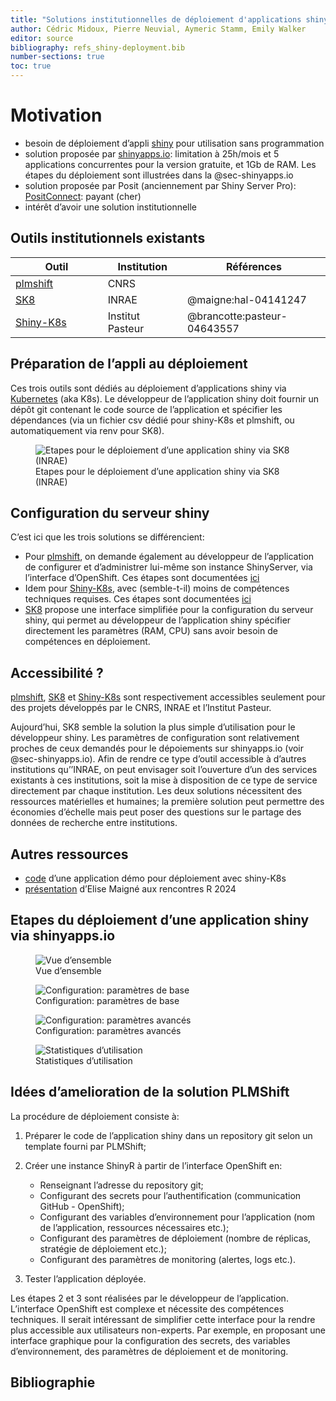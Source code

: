 ```yaml
---
title: "Solutions institutionnelles de déploiement d'applications shiny avec kubernetes"
author: Cédric Midoux, Pierre Neuvial, Aymeric Stamm, Emily Walker 
editor: source
bibliography: refs_shiny-deployment.bib
number-sections: true
toc: true
---
```


# Motivation

- besoin de déploiement d'appli [shiny](https://shiny.posit.co/) pour utilisation sans programmation
- solution proposée par [shinyapps.io](https://www.shinyapps.io/): limitation à 25h/mois et 5 applications concurrentes pour la version gratuite, et 1Gb de RAM. Les étapes du déploiement sont illustrées dans la @sec-shinyapps.io
- solution proposée par Posit (anciennement par Shiny Server Pro): [PositConnect](https://posit.co/products/enterprise/connect/): payant (cher)
- intérêt d'avoir une solution institutionnelle

## Outils institutionnels existants

| Outil | Institution | Références |
|-------|------|-----------|
| [plmshift](https://plmshift.pages.math.cnrs.fr/) | CNRS | |
| [SK8](https://sk8.inrae.fr/) | INRAE | @maigne:hal-04141247 |
| [Shiny-K8s](https://gitlab.pasteur.fr/hub/shiny-k8s ) | Institut Pasteur | @brancotte:pasteur-04643557 |

## Préparation de l'appli au déploiement

Ces trois outils sont dédiés au déploiement d'applications shiny via [Kubernetes](https://kubernetes.io/) (aka K8s). Le développeur de l'application shiny doit fournir un dépôt git contenant le code source de l'application et spécifier les dépendances (via un fichier csv dédié pour shiny-K8s et plmshift, ou automatiquement via renv pour SK8).

![Etapes pour le déploiement d'une application shiny via SK8 (INRAE)](images/shinyapps-interface-01-overview.png)

## Configuration du serveur shiny

C'est ici que les trois solutions se différencient:

- Pour [plmshift](https://plmshift.pages.math.cnrs.fr/), on demande également au développeur de l'application de configurer et d'administrer lui-même son instance ShinyServer, via l'interface d'OpenShift. Ces étapes sont documentées [ici](https://plmshift.pages.math.cnrs.fr/exemples_de_deploiement/deployer_shinyr/)  
- Idem pour [Shiny-K8s](https://gitlab.pasteur.fr/hub/shiny-k8s), avec (semble-t-il) moins de compétences techniques requises. Ces étapes sont documentées [ici](https://hub.pages.pasteur.fr/shiny-k8s/user_guide/index.html)
- [SK8](https://sk8.inrae.fr/) propose une interface simplifiée pour la configuration du serveur shiny, qui permet au développeur de l'application shiny spécifier directement les paramètres (RAM, CPU) sans avoir besoin de compétences en déploiement. 

## Accessibilité ?

[plmshift](https://plmshift.pages.math.cnrs.fr/), [SK8](https://sk8.inrae.fr/) et [Shiny-K8s](https://gitlab.pasteur.fr/hub/shiny-k8s) sont respectivement accessibles seulement pour des projets développés par le CNRS, INRAE et l'Institut Pasteur. 

Aujourd'hui, SK8 semble la solution la plus simple d'utilisation pour le développeur shiny. Les paramètres de configuration sont relativement proches de ceux demandés pour le dépoiements sur shinyapps.io (voir @sec-shinyapps.io).  Afin de rendre ce type d'outil accessible à d'autres institutions qu''INRAE, on peut envisager soit l'ouverture d'un des services existants à ces institutions, soit la mise à disposition de ce type de service directement par chaque institution. Les deux solutions nécessitent des ressources matérielles et humaines; la première solution peut permettre des économies d'échelle mais peut poser des questions sur le partage des données de recherche entre institutions.

## Autres ressources

- [code](https://gitlab.pasteur.fr/hub/shiny-k8s-example) d'une application démo pour déploiement avec shiny-K8s
- [présentation](https://forgemia.inra.fr/elisemaigne/slides/presentation_sk8_rr2024) d'Elise Maigné aux rencontres R 2024

## Etapes du déploiement d'une application shiny via shinyapps.io {#sec-shinyapps.io}

![Vue d'ensemble](images/shinyapps-interface-01-overview.png)

![Configuration: paramètres de base](images/shinyapps-interface-02-params-basic.png)

![Configuration: paramètres avancés](images/shinyapps-interface-03-params-advanced.png)

![Statistiques d'utilisation](images/shinyapps-interface-04-metrics.png)

## Idées d'amelioration de la solution PLMShift

La procédure de déploiement consiste à:

1.    Préparer le code de l'application shiny dans un repository git selon un template fourni par PLMShift;
2.    Créer une instance ShinyR à partir de l'interface OpenShift en:

      - Renseignant l'adresse du repository git;
      - Configurant des secrets pour l'authentification (communication GitHub - OpenShift);
      - Configurant des variables d'environnement pour l'application (nom de l'application, ressources nécessaires etc.);
      - Configurant des paramètres de déploiement (nombre de réplicas, stratégie de déploiement etc.);
      - Configurant des paramètres de monitoring (alertes, logs etc.).

3.    Tester l'application déployée.

Les étapes 2 et 3 sont réalisées par le développeur de l'application.
L'interface OpenShift est complexe et nécessite des compétences techniques. Il
serait intéressant de simplifier cette interface pour la rendre plus accessible
aux utilisateurs non-experts. Par exemple, en proposant une interface graphique
pour la configuration des secrets, des variables d'environnement, des paramètres
de déploiement et de monitoring.

## Bibliographie
